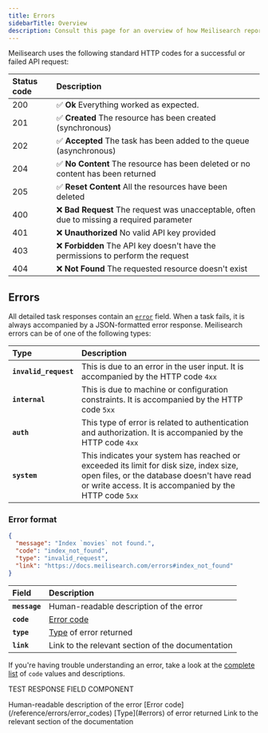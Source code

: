 ```yaml
---
title: Errors
sidebarTitle: Overview
description: Consult this page for an overview of how Meilisearch reports and formats error objects.
---
```


Meilisearch uses the following standard HTTP codes for a successful or failed API request:

| Status code | Description                                                                                |
| :---------- | :----------------------------------------------------------------------------------------- |
| 200         | ✅ **Ok** Everything worked as expected.                                                   |
| 201         | ✅ **Created** The resource has been created (synchronous)                                 |
| 202         | ✅  **Accepted** The task has been added to the queue (asynchronous)                       |
| 204         | ✅ **No Content** The resource has been deleted or no content has been returned            |
| 205         | ✅ **Reset Content** All the resources have been deleted                                   |
| 400         | ❌ **Bad Request** The request was unacceptable, often due to missing a required parameter |
| 401         | ❌ **Unauthorized** No valid API key provided                                              |
| 403         | ❌ **Forbidden** The API key doesn't have the permissions to perform the request           |
| 404         | ❌ **Not Found** The requested resource doesn't exist                                      |

## Errors

All detailed task responses contain an [`error`](/reference/api/tasks#error) field. When a task fails, it is always accompanied by a JSON-formatted error response. Meilisearch errors can be of one of the following types:

| Type                  | Description                                                                                                                                                                                     |
| :-------------------- | :---------------------------------------------------------------------------------------------------------------------------------------------------------------------------------------------- |
| **`invalid_request`** | This is due to an error in the user input. It is accompanied by the HTTP code `4xx`                                                                                                             |
| **`internal`**        | This is due to machine or configuration constraints. It is accompanied by the HTTP code `5xx`                                                                                                   |
| **`auth`**            | This type of error is related to authentication and authorization. It is accompanied by the HTTP code `4xx`                                                                                     |
| **`system`**          | This indicates your system has reached or exceeded its limit for disk size, index size, open files, or the database doesn't have read or write access. It is accompanied by the HTTP code `5xx` |

### Error format

```json
{
  "message": "Index `movies` not found.",
  "code": "index_not_found",
  "type": "invalid_request",
  "link": "https://docs.meilisearch.com/errors#index_not_found"
}
```

| Field         | Description                                       |
| :------------ | :------------------------------------------------ |
| **`message`** | Human-readable description of the error           |
| **`code`**    | [Error code](/reference/errors/error_codes)    |
| **`type`**    | [Type](#errors) of error returned                 |
| **`link`**    | Link to the relevant section of the documentation |

If you're having trouble understanding an error, take a look at the [complete list](/reference/errors/error_codes) of `code` values and descriptions.

TEST RESPONSE FIELD COMPONENT

<ResponseField name="message" type="string">
  Human-readable description of the error
</ResponseField>

<ResponseField name="code" type="string">
  [Error code](/reference/errors/error_codes)
</ResponseField>

<ResponseField name="type" type="string">
  [Type](#errors) of error returned
</ResponseField>

<ResponseField name="link" type="string">
  Link to the relevant section of the documentation
</ResponseField>
